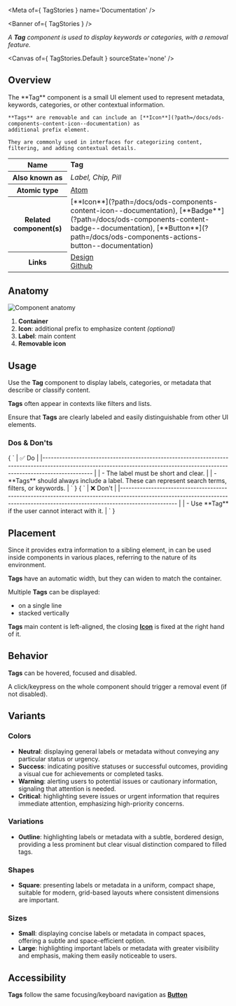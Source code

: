 
<Meta of={ TagStories } name='Documentation' />

<Banner of={ TagStories } />

_A **Tag** component is used to display keywords or categories, with a removal feature._

<Canvas of={ TagStories.Default } sourceState='none' />

## Overview
<div>
  <div id='description'>
    The **Tag** component is a small UI element used to represent metadata, keywords, categories, or other contextual
    information.

    **Tags** are removable and can include an [**Icon**](?path=/docs/ods-components-content-icon--documentation) as
    additional prefix element.

    They are commonly used in interfaces for categorizing content, filtering, and adding contextual details.
  </div>
  <table>
    <tbody>
    <tr>
      <th scope="row">Name</th>
      <td><strong>Tag</strong></td>
    </tr>
    <tr>
      <th scope="row">Also known as</th>
      <td><em>Label, Chip, Pill</em></td>
    </tr>
    <tr>
      <th scope="row">Atomic type</th>
      <td>
        <a href='https://atomicdesign.bradfrost.com/chapter-2/#atoms'>Atom<OdsIcon
          name={ ODS_ICON_NAME.externalLink }
          style={ { fontSize: '.7rem', paddingLeft: '.3rem', paddingRight: '.2rem' } }></OdsIcon></a>
      </td>
    </tr>
    <tr>
      <th scope="row">Related component(s)</th>
      <td>
        [**Icon**](?path=/docs/ods-components-content-icon--documentation),
        [**Badge**](?path=/docs/ods-components-content-badge--documentation),
        [**Button**](?path=/docs/ods-components-actions-button--documentation)
      </td>
    </tr>
    <tr>
      <th scope="row">Links</th>
      <td>
        <a href='https://www.figma.com/proto/tIKzHa5KvHHyosgIgyBswB/Design-Tokens'>Design<OdsIcon
          name={ ODS_ICON_NAME.externalLink }
          style={ { fontSize: '.7rem', paddingLeft: '.3rem', paddingRight: '.2rem' } }></OdsIcon></a><br />
        <a href='https://github.com/ovh/design-system/tree/master/packages/components/src/tag'>Github<OdsIcon
          name={ ODS_ICON_NAME.externalLink }
          style={ { fontSize: '.7rem', paddingLeft: '.3rem', paddingRight: '.2rem' } }></OdsIcon></a>
      </td>
    </tr>
    </tbody>
  </table>
</div>

## Anatomy

![Component anatomy](components/tag/anatomy.png "Component anatomy")

1. **Container**
2. **Icon**: additional prefix to emphasize content _(optional)_
3. **Label**: main content
4. **Removable icon**

## Usage

Use the **Tag** component to display labels, categories, or metadata that describe or classify content.

**Tags** often appear in contexts like filters and lists.

Ensure that **Tags** are clearly labeled and easily distinguishable from other UI elements.

### Dos & Don'ts

<Markdown>
  { `
| ✅ Do                                                                                                                                                                           |
|------------------------------------------------------------------------------------------------------------------------------------------------------------------------------ |
| - The label must be short and clear.                                                                                                                                           |
| - **Tags** should always include a label. These can represent search terms, filters, or keywords.                                                                              |
` }
</Markdown>
<Markdown>
  { `
| ❌ Don't                                                                                                                                                                          |
|-------------------------------------------------------------------------------------------------------------------------------------------------------------------------------- |
| - Use **Tag** if the user cannot interact with it.                                                                                                                         |
` }
</Markdown>

## Placement

Since it provides extra information to a sibling element, in can be used inside components in various places, referring to the nature of its environment.

**Tags** have an automatic width, but they can widen to match the container.

Multiple **Tags** can be displayed:
- on a single line
- stacked vertically

**Tags** main content is left-aligned, the closing [**Icon**](?path=/docs/ods-components-content-icon--documentation) is fixed at the right hand of it.

## Behavior

**Tags** can be hovered, focused and disabled.

A click/keypress on the whole component should trigger a removal event (if not disabled).

## Variants

### Colors

- **Neutral**: displaying general labels or metadata without conveying any particular status or urgency.
- **Success**: indicating positive statuses or successful outcomes, providing a visual cue for achievements or completed tasks.
- **Warning**: alerting users to potential issues or cautionary information, signaling that attention is needed.
- **Critical**: highlighting severe issues or urgent information that requires immediate attention, emphasizing high-priority concerns.

### Variations

- **Outline**: highlighting labels or metadata with a subtle, bordered design, providing a less prominent but clear visual distinction compared to filled tags.

### Shapes

- **Square**: presenting labels or metadata in a uniform, compact shape, suitable for modern, grid-based layouts where consistent dimensions are important.

### Sizes

- **Small**: displaying concise labels or metadata in compact spaces, offering a subtle and space-efficient option.
- **Large**: highlighting important labels or metadata with greater visibility and emphasis, making them easily noticeable to users.

## Accessibility

**Tags** follow the same focusing/keyboard navigation as [**Button**](?path=/docs/ods-components-actions-button--documentation)
